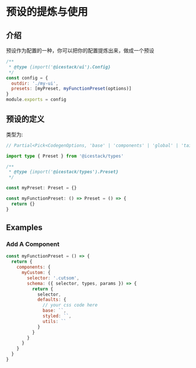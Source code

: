 # 预设的提炼与使用

## 介绍

预设作为配置的一种，你可以把你的配置提炼出来，做成一个预设

```js filename="icestack.config.cjs"
/**
 * @type {import('@icestack/ui').Config}
 */
const config = {
  outdir: './my-ui',
  presets: [myPreset, myFunctionPreset(options)]
}
module.exports = config
```

## 预设的定义

类型为:

```ts
// Partial<Pick<CodegenOptions, 'base' | 'components' | 'global' | 'tailwindcssConfig'>>

import type { Preset } from '@icestack/types'

/**
 * @type {import('@icestack/types').Preset}
 */

const myPreset: Preset = {}

const myFunctionPreset: () => Preset = () => {
  return {}
}
```

## Examples

### Add A Component

```js
const myFunctionPreset = () => {
  return {
    components: {
      myCustom: {
        selector: '.cutsom',
        schema: ({ selector, types, params }) => {
          return {
            selector,
            defaults: {
              // your css code here
              base: ``,
              styled: ``,
              utils: ``
            }
          }
        }
      }
    }
  }
}
```
